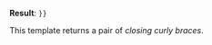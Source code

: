 {{doc/start}}
'''Result''': <code><nowiki>}}</nowiki></code>

This template returns a pair of ''closing curly braces''.
{{doc/end}}